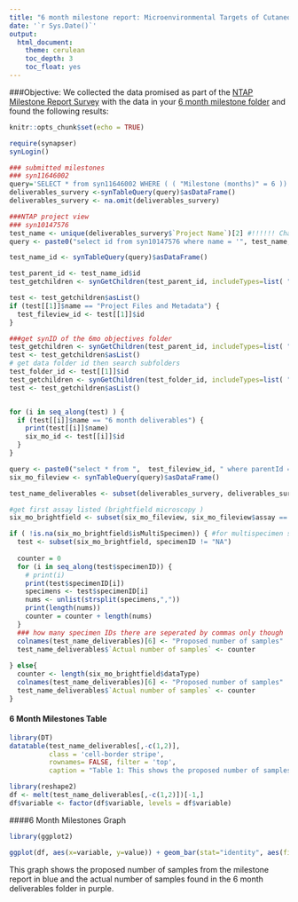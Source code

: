 ```yaml
---
title: "6 month milestone report: Microenvironmental Targets of Cutaneous Neurofibromas "
date: '`r Sys.Date()`'
output: 
  html_document:
    theme: cerulean
    toc_depth: 3
    toc_float: yes
---
```


###Objective:
We collected the data promised as part of the [NTAP Milestone Report Survey](https://www.synapse.org/#!Synapse:syn11646002/tables/) with the data in your [6 month milestone folder](https://www.synapse.org/#!Synapse:syn11492231) and found the following results:

```r
knitr::opts_chunk$set(echo = TRUE)
```

```r
require(synapser)
synLogin()
```

```r
### submitted milestones 
### syn11646002
query='SELECT * from syn11646002 WHERE ( ( "Milestone (months)" = 6 ))'
deliverables_survery <-synTableQuery(query)$asDataFrame()
deliverables_survery <- na.omit(deliverables_survery)
```

```r
###NTAP project view
### syn10147576
test_name <- unique(deliverables_survery$`Project Name`)[2] #!!!!!! Change the index to grab different projects!
query <- paste0("select id from syn10147576 where name = '", test_name,"'")

test_name_id <- synTableQuery(query)$asDataFrame()

test_parent_id <- test_name_id$id
test_getchildren <- synGetChildren(test_parent_id, includeTypes=list( "entityview"), sortBy="NAME", sortDirection="ASC")

test <- test_getchildren$asList()
if (test[[1]]$name == "Project Files and Metadata") {
  test_fileview_id <- test[[1]]$id
}

###get synID of the 6mo objectives folder
test_getchildren <- synGetChildren(test_parent_id, includeTypes=list( "folder"), sortBy="NAME", sortDirection="ASC")
test <- test_getchildren$asList()
# get data folder id then search subfolders
test_folder_id <- test[[1]]$id
test_getchildren <- synGetChildren(test_folder_id, includeTypes=list( "folder"), sortBy="NAME", sortDirection="ASC")
test <- test_getchildren$asList()


for (i in seq_along(test) ) {
  if (test[[i]]$name == "6 month deliverables") {
    print(test[[i]]$name)
    six_mo_id <- test[[i]]$id
  }
}

query <- paste0("select * from ",  test_fileview_id, " where parentId = '", six_mo_id, "'")
six_mo_fileview <- synTableQuery(query)$asDataFrame()
```

```r
test_name_deliverables <- subset(deliverables_survery, deliverables_survery$`Project Name` == test_name )

#get first assay listed (brightfield microscopy )
six_mo_brightfield <- subset(six_mo_fileview, six_mo_fileview$assay == test_name_deliverables$Assay) 

if ( !is.na(six_mo_brightfield$isMultiSpecimen)) { #for multispecimen samps
  test <- subset(six_mo_brightfield, specimenID != "NA")
  
  counter = 0
  for (i in seq_along(test$specimenID)) {
    # print(i)
    print(test$specimenID[i])
    specimens <- test$specimenID[i]
    nums <- unlist(strsplit(specimens,","))
    print(length(nums))
    counter = counter + length(nums)
  }
  ### how many specimen IDs there are seperated by commas only though 
  colnames(test_name_deliverables)[6] <- "Proposed number of samples"
  test_name_deliverables$`Actual number of samples` <- counter
  
} else{
  counter <- length(six_mo_brightfield$dataType)
  colnames(test_name_deliverables)[6] <- "Proposed number of samples"
  test_name_deliverables$`Actual number of samples` <- counter
}

```

#### 6 Month Milestones Table
```r
library(DT)
datatable(test_name_deliverables[,-c(1,2)], 
          class = 'cell-border stripe', 
          rownames= FALSE, filter = 'top', 
          caption = "Table 1: This shows the proposed number of samples by the NTAP Milestone Report Survey and compares it to the number of samples in the 6 month deliverables ")
```


```r
library(reshape2)
df <- melt(test_name_deliverables[,-c(1,2)])[-1,]
df$variable <- factor(df$variable, levels = df$variable)
```

####6 Month Milestones Graph
```r
library(ggplot2)
```
```r

ggplot(df, aes(x=variable, y=value)) + geom_bar(stat="identity", aes(fill = variable)) + scale_fill_manual(values= c('#93C3DC','#5A478F')) + ylab("Number of Samples")+ xlab("") + ggtitle("6 Month Milestone") + guides(fill=FALSE) + theme_minimal()
```

This graph shows the proposed number of samples from the milestone report in blue and the actual number of samples found in the 6 month deliverables folder in purple. 



